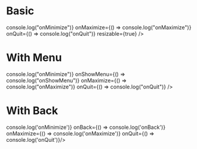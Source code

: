 
<Meta title="Modules/WindowsToolbar" component={WindowsToolbar} />

# Basic

<Canvas>
	<Story name="Basic">
		<div style={{ contain: "strict", height: "32px" }}>
			<WindowsToolbar
				title="Local Storybook"
				onMinimize={() => console.log("onMinimize")}
				onMaximize={() => console.log("onMaximize")}
				onQuit={() => console.log("onQuit")}
				resizable={true}
			/>
		</div>
	</Story>
</Canvas>

# With Menu

<Canvas>
	<Story name="With Menu">
		<div style={{ contain: "strict", height: "32px" }}>
			<WindowsToolbar
				title="Local Storybook"
				onMinimize={() => console.log("onMinimize")}
				onShowMenu={() => console.log("onShowMenu")}
				onMaximize={() => console.log("onMaximize")}
				onQuit={() => console.log("onQuit")}
			/>
		</div>
	</Story>
</Canvas>

# With Back

<Canvas>
	<Story name="With Back">
        	<div style={{ contain: 'strict', height: '32px' }}>
                <WindowsToolbar title="Local Storybook" onMinimize={() => console.log('onMinimize')}
                        onBack={() => console.log('onBack')} onMaximize={() => console.log('onMaximize')} onQuit={() => console.log('onQuit')}/>
            </div>
    </Story>
</Canvas>

